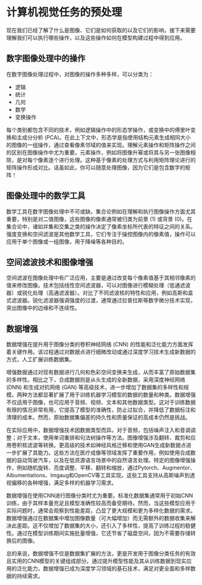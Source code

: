 # 计算机视觉任务的预处理

现在我们已经了解了什么是图像、它们是如何获取的以及它们的影响，接下来需要理解我们可以执行哪些操作，以及这些操作如何在模型构建过程中得到应用。

## 数字图像处理中的操作
在数字图像处理过程中，对图像的操作多种多样，可以分类为：

- 逻辑
- 统计
- 几何
- 数学
- 变换操作

每个类别都包含不同的技术，例如逻辑操作中的形态学操作，或变换中的傅里叶变换和主成分分析 (PCA)。在此上下文中，形态学是指使用结构元素生成相同大小的图像的一组操作，通过查看像素邻域的值来实现。理解元素操作和矩阵操作之间的区别在图像操作中尤为重要。元素操作，例如将图像升幂或将其与另一张图像相除，是对每个像素逐个进行处理。这种基于像素的处理方式与利用矩阵理论进行的矩阵操作形成对比。话虽如此，你可以随意处理图像，因为它们是包含数字的矩阵！

## 图像处理中的数学工具
数学工具在数字图像处理中不可或缺。集合论例如在理解和执行图像操作方面尤其重要，特别是对二值图像，这些图像的像素通常被归类为前景 (1) 或背景 (0)。在集合论中，诸如并集和交集之类的操作决定了像素坐标所代表的特征之间的关系。强度变换和空间滤波是其他数学工具，它们专注于操控图像内的像素值，操作可以应用于单个图像或一组图像，用于降噪等各种目的。

## 空间滤波技术和图像增强
空间滤波在图像处理中有广泛应用，主要是通过改变每个像素值基于其相邻像素的值来修改图像。技术包括线性空间滤波器，可以对图像进行模糊处理（低通滤波器）或锐化处理（高通滤波器）。对比了不同滤波核的特性和应用，例如高斯和盒式滤波器。锐化滤波器强调强度的过渡，通常通过拉普拉斯等数字微分技术实现，突出图像中的边缘和不连续性。

## 数据增强
数据增强在提升用于图像分类的卷积神经网络 (CNN) 的性能和泛化能力方面发挥着关键作用。该过程通过对数据点进行细微改动或通过深度学习技术生成新数据的方式，人工扩展训练数据集。

增强数据通过对现有数据进行几何和色彩空间变换来生成，从而丰富了原始数据集的多样性。相比之下，合成数据则是从头生成的全新数据，采用深度神经网络 (DNN) 和生成对抗网络 (GAN) 等高级技术，进一步增加了数据集的多样性和规模。两种方法都显著扩展了用于训练机器学习模型的数据的数量和种类。数据增强不仅适用于图像，也可应用于音频、视频、文本和其他数据类型。这对于训练数据有限的情况非常有用，它提高了模型的准确性，防止过拟合，并降低了数据标注和清理的成本。然而，原始数据集偏差的持久性和质量保证的高成本仍然是挑战。

在实际应用中，数据增强技术因数据类型而异。对于音频，包括噪声注入和音调调整；对于文本，使用单词重排和句法树操作等方法。图像增强涉及翻转、裁剪和应用卷积核滤波等转换。更高级的技术如神经风格迁移和使用GAN生成新数据点进一步扩展了其能力。这些方法在医疗成像等领域发挥了重要作用，例如使用合成数据的自动驾驶汽车，以及在低资源语言场景中的自然语言处理。特定的图像增强操作，例如随机旋转、亮度调整、平移、翻转和缩放，通过Pytorch、Augmentor、Albumentations、Imgaug和OpenCV等工具实现。这些工具支持从高斯噪声到透视偏移的各种增强，满足多样的机器学习需求。

数据增强在使用CNN进行图像分类时尤为重要。标准化数据集通常用于初始CNN训练，由于其样本量充足且模型准确性较高而备受期待。然而，当这些模型应用于实际问题时，通常会观察到性能差距，凸显了更大规模和更为多样化数据的需求。数据增强通过在数据集中增加图像数量（可大幅增加）而无需额外的数据收集来解决此差距。这不仅增加了数据集的大小，还引入了多样性，提高了训练过程的稳健性。通过在模型训练期间实施批量增强，它还节省了磁盘空间，因为不需要存储转换后的图像。

总的来说，数据增强不仅是数据集扩展的方法，更是开发用于图像分类任务的有效且实用的CNN模型的关键组成部分。通过提升模型性能及其从训练数据到现实应用的泛化能力，数据增强已成为深度学习领域的基石技术，满足对更全面和多样数据的持续需求。